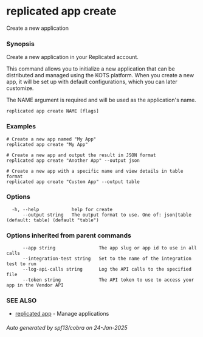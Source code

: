 # replicated app create

Create a new application

### Synopsis

Create a new application in your Replicated account.

This command allows you to initialize a new application that can be distributed
and managed using the KOTS platform. When you create a new app, it will be set up
with default configurations, which you can later customize.

The NAME argument is required and will be used as the application's name.

```
replicated app create NAME [flags]
```

### Examples

```
# Create a new app named "My App"
replicated app create "My App"

# Create a new app and output the result in JSON format
replicated app create "Another App" --output json

# Create a new app with a specific name and view details in table format
replicated app create "Custom App" --output table
```

### Options

```
  -h, --help            help for create
      --output string   The output format to use. One of: json|table (default: table) (default "table")
```

### Options inherited from parent commands

```
      --app string                The app slug or app id to use in all calls
      --integration-test string   Set to the name of the integration test to run
      --log-api-calls string      Log the API calls to the specified file
      --token string              The API token to use to access your app in the Vendor API
```

### SEE ALSO

* [replicated app](replicated-cli-app)	 - Manage applications

###### Auto generated by spf13/cobra on 24-Jan-2025
